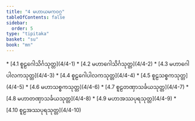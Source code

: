 ```yaml
---
title: "4 မဟာယမကဝဂ္ဂ"
tableOfContents: false
sidebar:
  order: 5
type: "tipitaka"
basket: "su"
book: "mn"
---
```



<DynamicBreadcrumb />



<TableOfContents book="mn" section="4">
* [4.1 စူဠဂေါသိင်္ဂသုတ္တ](4/4-1)
* [4.2 မဟာဂေါသိင်္ဂသုတ္တ](4/4-2)
* [4.3 မဟာဂေါပါလကသုတ္တ](4/4-3)
* [4.4 စူဠဂေါပါလကသုတ္တ](4/4-4)
* [4.5 စူဠသစ္စကသုတ္တ](4/4-5)
* [4.6 မဟာသစ္စကသုတ္တ](4/4-6)
* [4.7 စူဠတဏှာသင်္ခယသုတ္တ](4/4-7)
* [4.8 မဟာတဏှာသင်္ခယသုတ္တ](4/4-8)
* [4.9 မဟာအဿပုရသုတ္တ](4/4-9)
* [4.10 စူဠအဿပုရသုတ္တ](4/4-10)
</TableOfContents>